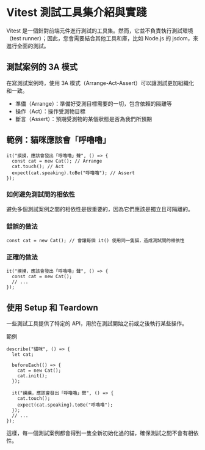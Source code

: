# Vitest 測試工具集介紹與實踐

Vitest 是一個針對前端元件進行測試的工具集。然而，它並不負責執行測試環境（test runner）；因此，您會需要結合其他工具和庫，比如 Node.js 的 jsdom，來進行全面的測試。

## 測試案例的 3A 模式

在寫測試案例時，使用 3A 模式（Arrange-Act-Assert）可以讓測試更加組織化和一致。

- 準備（Arrange）：準備好受測目標需要的一切，包含依賴的隔離等
- 操作（Act）：操作受測物目標
- 斷言（Assert）：預期受測物的某個狀態是否為我們所預期

## 範例：貓咪應該會「呼嚕嚕」

```tsx
it("摸摸，應該會發出「呼嚕嚕」聲", () => {
  const cat = new Cat(); // Arrange
  cat.touch(); // Act
  expect(cat.speaking).toBe("呼嚕嚕"); // Assert
});
```

### 如何避免測試間的相依性

避免多個測試案例之間的相依性是很重要的，因為它們應該是獨立且可隔離的。

### 錯誤的做法

```tsx
const cat = new Cat(); // 會讓每個 it() 使用同一隻貓，造成測試間的相依性
```

### 正確的做法

```tsx
it("摸摸，應該會發出「呼嚕嚕」聲", () => {
  const cat = new Cat();
  // ...
});
```

## 使用 Setup 和 Teardown

一些測試工具提供了特定的 API，用於在測試開始之前或之後執行某些操作。

範例

```tsx
describe("貓咪", () => {
  let cat;

  beforeEach(() => {
    cat = new Cat();
    cat.init();
  });

  it("摸摸，應該會發出「呼嚕嚕」聲", () => {
    cat.touch();
    expect(cat.speaking).toBe("呼嚕嚕");
  });
  // ...
});
```

這樣，每一個測試案例都會得到一隻全新初始化過的貓，確保測試之間不會有相依性。
